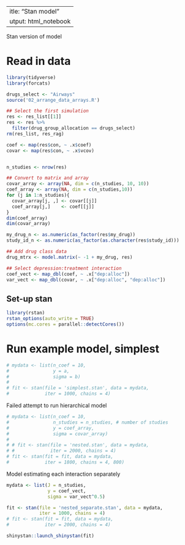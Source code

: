  ---
title: "Stan model"
output: html_notebook
---
Stan version of model

# Read in data

```r
library(tidyverse)
library(forcats)

drugs_select <- "Airways"
source('02_arrange_data_arrays.R') 

## Select the first simulation
res <- res_list[[1]]
res <- res %>% 
  filter(drug_group_allocation == drugs_select)
rm(res_list, res_rag)

coef <- map(res$con, ~ .x$coef)
covar <- map(res$con, ~ .x$vcov)


n_studies <- nrow(res)

## Convert to matrix and array
covar_array <- array(NA, dim = c(n_studies, 10, 10))
coef_array <- array(NA, dim = c(n_studies,10))
for (j in 1:n_studies){
  covar_array[j, ,] <- covar[[j]]
  coef_array[j,]    <- coef[[j]] 
}
dim(coef_array)
dim(covar_array)

my_drug_n <- as.numeric(as_factor(res$my_drug))
study_id_n <- as.numeric(as_factor(as.character(res$study_id)))

## Add drug class data
drug_mtrx <- model.matrix(~ -1 + my_drug, res)

## Select depression:treatment interaction
coef_vect <- map_dbl(coef, ~ .x["dep:alloc"])
var_vect <- map_dbl(covar, ~ .x["dep:alloc", "dep:alloc"])

```

## Set-up stan
```r
library(rstan)
rstan_options(auto_write = TRUE)
options(mc.cores = parallel::detectCores())
```

# Run example model, simplest
```r
# mydata <- list(n_coef = 10,
#                y = a, 
#                sigma = b)
# 
# fit <- stan(file = 'simplest.stan', data = mydata, 
#             iter = 1000, chains = 4)
```


Failed attempt to run hierarchical model
```r
# mydata <- list(n_coef = 10,
#                n_studies = n_studies, # number of studies
#                y = coef_array, 
#                sigma = covar_array)
# 
# # fit <- stan(file = 'nested.stan', data = mydata, 
# #             iter = 2000, chains = 4)
# fit <- stan(fit = fit, data = mydata, 
#             iter = 1800, chains = 4, 800)
```

Model estimating each interaction separately
```r
mydata <- list(J = n_studies,
               y = coef_vect,
               sigma = var_vect^0.5)

fit <- stan(file = 'nested_separate.stan', data = mydata,
            iter = 1000, chains = 4)
# fit <- stan(fit = fit, data = mydata,
#             iter = 2000, chains = 4)
```


```r
shinystan::launch_shinystan(fit)
 
```

